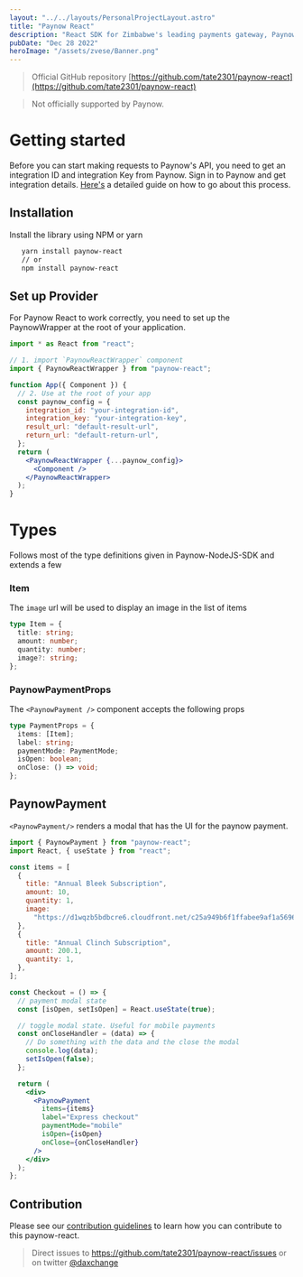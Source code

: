 ```yaml
---
layout: "../../layouts/PersonalProjectLayout.astro"
title: "Paynow React"
description: "React SDK for Zimbabwe's leading payments gateway, Paynow."
pubDate: "Dec 28 2022"
heroImage: "/assets/zvese/Banner.png"
---
```


> Official GitHub repository [https://github.com/tate2301/paynow-react](https://github.com/tate2301/paynow-react)

> Not officially supported by Paynow.

# Getting started

Before you can start making requests to Paynow's API, you need to get an integration ID and integration Key from Paynow. Sign in to Paynow and get integration details. [Here's](https://developers.paynow.co.zw/docs/integration_generation.html) a detailed guide on how to go about this process.

## Installation

Install the library using NPM or yarn

```bash
   yarn install paynow-react
   // or
   npm install paynow-react
```

## Set up Provider

For Paynow React to work correctly, you need to set up the PaynowWrapper at the root of your application.

```jsx
import * as React from "react";

// 1. import `PaynowReactWrapper` component
import { PaynowReactWrapper } from "paynow-react";

function App({ Component }) {
  // 2. Use at the root of your app
  const paynow_config = {
    integration_id: "your-integration-id",
    integration_key: "your-integration-key",
    result_url: "default-result-url",
    return_url: "default-return-url",
  };
  return (
    <PaynowReactWrapper {...paynow_config}>
      <Component />
    </PaynowReactWrapper>
  );
}
```

# Types

Follows most of the type definitions given in Paynow-NodeJS-SDK and extends a few

### Item

The `image` url will be used to display an image in the list of items

```ts
type Item = {
  title: string;
  amount: number;
  quantity: number;
  image?: string;
};
```

### PaynowPaymentProps

The `<PaynowPayment />` component accepts the following props

```ts
type PaymentProps = {
  items: [Item];
  label: string;
  paymentMode: PaymentMode;
  isOpen: boolean;
  onClose: () => void;
};
```

## PaynowPayment

`<PaynowPayment/>` renders a modal that has the UI for the paynow payment.

```jsx
import { PaynowPayment } from "paynow-react";
import React, { useState } from "react";

const items = [
  {
    title: "Annual Bleek Subscription",
    amount: 10,
    quantity: 1,
    image:
      "https://d1wqzb5bdbcre6.cloudfront.net/c25a949b6f1ffabee9af1a5696d7f152325bdce2d1b926456d42994c3d91ad78/68747470733a2f2f66696c65732e7374726970652e636f6d2f6c696e6b732f666c5f746573745f67625631776635726a4c64725a635858647032346d643649",
  },
  {
    title: "Annual Clinch Subscription",
    amount: 200.1,
    quantity: 1,
  },
];

const Checkout = () => {
  // payment modal state
  const [isOpen, setIsOpen] = React.useState(true);

  // toggle modal state. Useful for mobile payments
  const onCloseHandler = (data) => {
    // Do something with the data and the close the modal
    console.log(data);
    setIsOpen(false);
  };

  return (
    <div>
      <PaynowPayment
        items={items}
        label="Express checkout"
        paymentMode="mobile"
        isOpen={isOpen}
        onClose={onCloseHandler}
      />
    </div>
  );
};
```

## Contribution

Please see our [contribution guidelines](https://github.com/tate2301/paynow-react/blob/main/CONTRIBUTING.md) to learn how you can contribute to this paynow-react.

> Direct issues to https://github.com/tate2301/paynow-react/issues or on twitter [@daxchange](https://twitter.com/daxchange)
